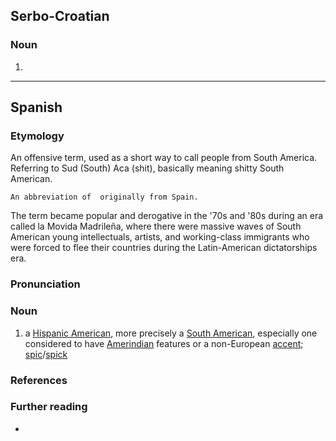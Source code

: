 ==Serbo-Croatian==

===Noun===
{{head|sh|noun form}}

# {{inflection of|sh|sudac||gen|p}}

----

==Spanish==

===Etymology===
An offensive term, used as a short way to call people from South America. Referring to Sud (South) Aca (shit), basically meaning shitty South American.
 An abbreviation of {{m|es|sudamericano|'''suda'''meri'''ca'''no|South American}} originally from Spain. 
The term became popular and derogative in the '70s and '80s during an era called la Movida Madrileña, where there were massive waves of South American young intellectuals, artists, and working-class immigrants who were forced to flee their countries during the Latin-American dictatorships era.

===Pronunciation===
{{es-IPA}}

===Noun===
{{es-noun|mf}}

# {{lb|es|Spain|offensive|derogatory|vulgar|slang}} a [[Hispanic American]], more precisely a [[South American]], especially one considered to have [[Amerindian]] features or a non-European [[accent]]; [[spic]]/[[spick]]
#: {{syn|es|panchito}}

===References===
<references/>

===Further reading===
* {{R:DRAE}}

{{cln|es|ethnic slurs}}